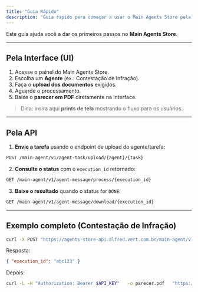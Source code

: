 ```yaml
---
title: "Guia Rápido"
description: "Guia rápido para começar a usar o Main Agents Store pela interface e pela API."
---
```


Este guia ajuda você a dar os primeiros passos no **Main Agents Store**.

---

## Pela Interface (UI)

1. Acesse o painel do Main Agents Store.
2. Escolha um **Agente** (ex.: Contestação de Infração).
3. Faça o **upload dos documentos** exigidos.
4. Aguarde o processamento.
5. Baixe o **parecer em PDF** diretamente na interface.

> Dica: insira aqui **prints de tela** mostrando o fluxo para os usuários.

---

## Pela API

1. **Envie a tarefa** usando o endpoint de upload do agente/tarefa:

```bash
POST /main-agent/v1/agent-task/upload/{agent}/{task}
```

2. **Consulte o status** com o `execution_id` retornado:

```bash
GET /main-agent/v1/agent-message/process/{execution_id}
```

3. **Baixe o resultado** quando o status for `DONE`:

```bash
GET /main-agent/v1/agent-message/download/{execution_id}
```

---

## Exemplo completo (Contestação de Infração)

```bash
curl -X POST "https://agents-store-api.alfred.vert.com.br/main-agent/v1/agent-task/upload/contestacao_infracao/contestacao"   -H "Authorization: Bearer $API_KEY"   -F "procuracao=@/caminho/procuracao.pdf"   -F "crlv=@/caminho/crlv.pdf"   -F "cnh=@/caminho/cnh.pdf"   -F "alegacao2=@/caminho/alegacao2.pdf"   -F "ait=@/caminho/ait.pdf"   -F "ait_radar_expirado=@/caminho/ait_radar.pdf"
```

Resposta:
```json
{ "execution_id": "abc123" }
```

Depois:
```bash
curl -L -H "Authorization: Bearer $API_KEY"   -o parecer.pdf   "https://agents-store-api.alfred.vert.com.br/main-agent/v1/agent-message/download/abc123"
```
